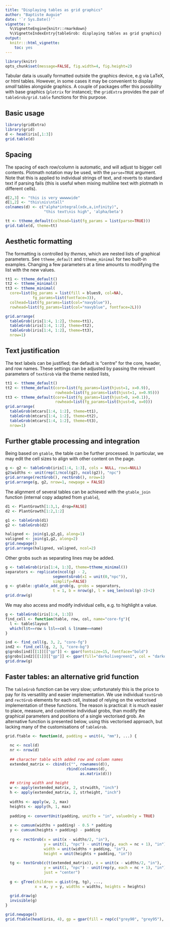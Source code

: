 ```yaml
---
title: "Displaying tables as grid graphics"
author: "Baptiste Auguie"
date: '`r Sys.Date()`'
vignette: >
  %\VignetteEngine{knitr::rmarkdown}
  %\VignetteIndexEntry{tableGrob: displaying tables as grid graphics}
output:
  knitr:::html_vignette:
    toc: yes
---
```


```r
library(knitr)
opts_chunk$set(message=FALSE, fig.width=4, fig.height=2)
```

Tabular data is usually formatted outside the graphics device, e.g via LaTeX, or html tables. However, in some cases it may be convenient to display *small* tables alongside graphics. A couple of packages offer this possibility with base graphics (`plotrix` for instance); the `gridExtra` provides the pair of `tableGrob/grid.table` functions for this purpose. 

## Basic usage

```r
library(gridExtra)
library(grid)
d <- head(iris[,1:3])
grid.table(d)
```

## Spacing

The spacing of each row/column is automatic, and will adjust to bigger cell contents. Plotmath notation may be used, with the `parse=TRUE` argument. Note that this is applied to individual strings of text, and reverts to standard text if parsing fails (this is useful when mixing multiline text with plotmath in different cells).

```r
d[2,3] <- "this is very wwwwwide"
d[1,2] <- "this\nis\ntall"
colnames(d) <- c("alpha*integral(xdx,a,infinity)", 
                 "this text\nis high", 'alpha/beta')

tt <- ttheme_default(colhead=list(fg_params = list(parse=TRUE)))
grid.table(d, theme=tt)

```

## Aesthetic formatting

The formatting is controlled by *themes*, which are nested lists of graphical parameters. See `ttheme_default` and `ttheme_minimal` for two built-in examples. Changing a few parameters at a time amounts to modifying the list with the new values.

```r
tt1 <- ttheme_default()
tt2 <- ttheme_minimal()
tt3 <- ttheme_minimal(
  core=list(bg_params = list(fill = blues9, col=NA),
            fg_params=list(fontface=3)), 
  colhead=list(fg_params=list(col="navyblue")),
  rowhead=list(fg_params=list(col="navyblue", fontface=2L)))

grid.arrange(
  tableGrob(iris[1:4, 1:2], theme=tt1),
  tableGrob(iris[1:4, 1:2], theme=tt2),
  tableGrob(iris[1:4, 1:2], theme=tt3),
  nrow=1)
```

## Text justification

The text labels can be justified; the default is "centre" for the core, header, and row names. These settings can be adjusted by passing the relevant parameters of `textGrob` via the theme nested lists,

```r
tt1 <- ttheme_default()
tt2 <- ttheme_default(core=list(fg_params=list(hjust=1, x=0.9)),
                      rowhead=list(fg_params=list(hjust=1, x=0.95)))
tt3 <- ttheme_default(core=list(fg_params=list(hjust=0, x=0.1)),
                      rowhead=list(fg_params=list(hjust=0, x=0)))
grid.arrange(
  tableGrob(mtcars[1:4, 1:2], theme=tt1),
  tableGrob(mtcars[1:4, 1:2], theme=tt2),
  tableGrob(mtcars[1:4, 1:2], theme=tt3),
  nrow=1)
```

## Further gtable processing and integration

Being based on `gtable`, the table can be further processed. In particular, we may edit the cell sizes to align with other content on the page.

```r
g <- g2 <- tableGrob(iris[1:4, 1:3], cols = NULL, rows=NULL)
g2$widths <- unit(rep(1/ncol(g2), ncol(g2)), "npc")
grid.arrange(rectGrob(), rectGrob(), nrow=1)
grid.arrange(g, g2, nrow=1, newpage = FALSE)
```

The alignment of several tables can be achieved with the `gtable_join` function (internal copy adapted from `gtable`),

```r
d1 <- PlantGrowth[1:3,1, drop=FALSE]
d2 <- PlantGrowth[1:2,1:2]

g1 <- tableGrob(d1)
g2 <- tableGrob(d2)

haligned <- join(g1,g2,g1, along=1)
valigned <- join(g1,g2, along=2)
grid.newpage()
grid.arrange(haligned, valigned, ncol=2)
```

Other grobs such as separating lines may be added.

```r
g <- tableGrob(iris[1:4, 1:3], theme=ttheme_minimal())
separators <- replicate(ncol(g) - 2, 
                     segmentsGrob(x1 = unit(0,"npc")), 
                     simplify=FALSE)
g <- gtable::gtable_add_grob(g, grobs = separators, 
                     t = 1, b = nrow(g), l = seq_len(ncol(g)-2)+2)
grid.draw(g)
```

We may also access and modify individual cells, e.g. to highlight a value.

```r
g <- tableGrob(iris[1:4, 1:3])
find_cell <- function(table, row, col, name="core-fg"){
  l <- table$layout
  which(l$t==row & l$l==col & l$name==name)
}

ind <- find_cell(g, 3, 2, "core-fg")
ind2 <- find_cell(g, 2, 3, "core-bg")
g$grobs[ind][[1]][["gp"]] <- gpar(fontsize=15, fontface="bold")
g$grobs[ind2][[1]][["gp"]] <- gpar(fill="darkolivegreen1", col = "darkolivegreen4", lwd=5)
grid.draw(g)
```

## Faster tables: an alternative grid function

The `tableGrob` function can be very slow; unfortunately this is the price to pay for its versatility and easier implementation. We use individual `textGrob` and `rectGrob` elements for each cell, instead of relying on the vectorised implementation of these functions. The reason is practical: it is much easier to place, measure, and customise individual grobs, than modify the graphical parameters and positions of a single vectorised grob. An alternative function is presented below, using this vectorised approach, but lacking many of the customisations of `tableGrob`.


```r
grid.ftable <- function(d, padding = unit(4, "mm"), ...) {
  
  nc <- ncol(d)
  nr <- nrow(d)
  
  ## character table with added row and column names
  extended_matrix <- cbind(c("", rownames(d)),   
                           rbind(colnames(d),
                                 as.matrix(d)))
  
  ## string width and height
  w <- apply(extended_matrix, 2, strwidth, "inch")
  h <- apply(extended_matrix, 2, strheight, "inch")
  
  widths <- apply(w, 2, max)
  heights <- apply(h, 1, max)
  
  padding <- convertUnit(padding, unitTo = "in", valueOnly = TRUE)
  
  x <- cumsum(widths + padding) - 0.5 * padding
  y <- cumsum(heights + padding) - padding
  
  rg <- rectGrob(x = unit(x - widths/2, "in"), 
                 y = unit(1, "npc") - unit(rep(y, each = nc + 1), "in"), 
                 width = unit(widths + padding, "in"), 
                 height = unit(heights + padding, "in"))
  
  tg <- textGrob(c(t(extended_matrix)), x = unit(x - widths/2, "in"), 
                 y = unit(1, "npc") - unit(rep(y, each = nc + 1), "in"), 
                 just = "center")
  
  g <- gTree(children = gList(rg, tg), ..., 
             x = x, y = y, widths = widths, heights = heights)
  
  grid.draw(g)
  invisible(g)
}

grid.newpage()
grid.ftable(head(iris, 4), gp = gpar(fill = rep(c("grey90", "grey95"), each = 6)))
```


